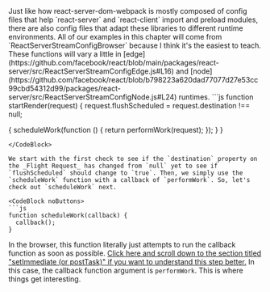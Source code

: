 
<InfoBox>
Just like how react-server-dom-webpack is mostly composed of config files that help `react-server` and `react-client` import and preload modules, there are also config files that adapt these libraries to different runtime environments. All of our examples in this chapter will come from `ReactServerStreamConfigBrowser` because I think it's the easiest to teach. These functions will vary a little in [edge](https://github.com/facebook/react/blob/main/packages/react-server/src/ReactServerStreamConfigEdge.js#L16) and [node](https://github.com/facebook/react/blob/b798223a620dad77077d27e53cc99cbd54312d99/packages/react-server/src/ReactServerStreamConfigNode.js#L24) runtimes.
</InfoBox>

<CodeBlock noButtons>
```js
function startRender(request) {
  request.flushScheduled = request.destination !== null;

  {
    scheduleWork(function () {
      return performWork(request);
    });
  }
}
```
</CodeBlock>

We start with the first check to see if the `destination` property on the _Flight Request_ has changed from `null` yet to see if `flushScheduled` should change to `true`. Then, we simply use the `scheduleWork` function with a callback of `performWork`. So, let's check out `scheduleWork` next.

<CodeBlock noButtons>
```js
function scheduleWork(callback) {
  callback();
}
```
</CodeBlock>

In the browser, this function literally just attempts to run the callback function as soon as possible. [Click here and scroll down to the section titled "setImmediate (or postTask)" if you want to understand this step better.](https://github.com/reactwg/react-18/discussions/91) In this case, the callback function argument is `performWork`. This is where things get interesting.